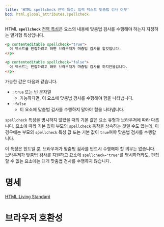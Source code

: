 ```yaml
---
title: 'HTML spellcheck 전역 특성: 입력 텍스트 맞춤법 검사 여부'
bcd: html.global_attributes.spellcheck
---
```


HTML **`spellcheck`** [전역 특성](.)은 요소의 내용에 맞춤법 검사를 수행해야 하는지 지정하는 열거형 특성입니다.

```html hidden name=demo
<p contenteditable spellcheck="true">
  이 택스트를 펀집하려고 하면 브라우저가 마춤법 검사를 할것입니다.
</p>

<p contenteditable spellcheck="false">
  이 택스트는 펀집하려고 해도 브라우저가 마춤법 검사를 하지안을겁니다.
</p>
```

<LiveExample height={240} lang="html" name="demo" />

가능한 값은 다음과 같습니다.

- : `true` 또는 빈 문자열
  - 가능하다면, 이 요소에 맞춤법 검사를 수행해야 함을 나타냅니다.
- : `false`
  - 이 요소에 맞춤법 검사를 수행하지 말아야 함을 나타냅니다.

`spellcheck` 특성을 명시하지 않았을 때의 기본 값은 요소 유형과 브라우저에 따라 다릅니다. 요소에 따라 기본 값이 부모의 `spellcheck` 동작을 상속하는 것일 수도 있는데, 이 경우에는 부모의 `spellcheck` 특성 값 또는 기본 값이 `true`여야 맞춤법 검사를 수행합니다.

이 특성은 힌트일 뿐, 브라우저가 맞춤법 검사를 반드시 수행해야 할 의무는 없습니다. 브라우저가 맞춤법 검사를 지원하고 요소에 `spellcheck="true"`를 명시하더라도, 편집할 수 없는 요소에는 대개 맞춤법 검사를 수행하지 않습니다.

# 명세

[HTML Living Standard](https://html.spec.whatwg.org/multipage/dom.html#attr-spellcheck)

# 브라우저 호환성

<BrowserCompat data={props.bcd} />
